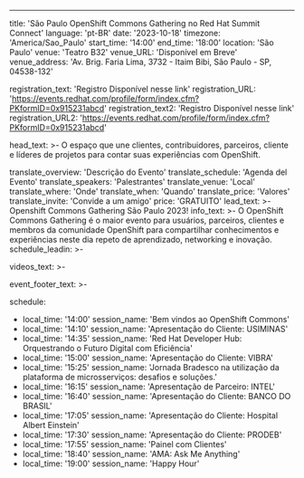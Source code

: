 ---
title: 'São Paulo OpenShift Commons Gathering no Red Hat Summit Connect'
language: 'pt-BR'
date: '2023-10-18'
timezone: 'America/Sao_Paulo'
start_time: '14:00'
end_time: '18:00'
location: 'São Paulo'
venue: 'Teatro B32'
venue_URL: 'Disponível em Breve'
venue_address: 'Av. Brig. Faria Lima, 3732 - Itaim Bibi, São Paulo - SP, 04538-132'

registration_text: 'Registro Disponível nesse link'
registration_URL: 'https://events.redhat.com/profile/form/index.cfm?PKformID=0x915231abcd'
registration_text2: 'Registro Disponível nesse link'
registration_URL2: 'https://events.redhat.com/profile/form/index.cfm?PKformID=0x915231abcd'

head_text: >-
  O espaço que une clientes, contribuidores, parceiros, cliente e líderes de projetos para contar suas experiências com OpenShift.

translate_overview: 'Descrição do Evento'
translate_schedule: 'Agenda del Evento'
translate_speakers: 'Palestrantes'
translate_venue: 'Local'
translate_where: 'Onde'
translate_when: 'Quando'
translate_price: 'Valores'
translate_invite: 'Convide a um amigo'
price: 'GRATUITO'
lead_text: >-
  Openshift Commons Gathering São Paulo 2023!
info_text: >-
  O OpenShift Commons Gathering é o maior evento para usuários, parceiros, clientes e membros da comunidade OpenShift para compartilhar conhecimentos e experiências neste dia repeto de aprendizado, networking e inovação.
schedule_leadin: >-
  
videos_text: >-
  
event_footer_text: >-

schedule:
  - local_time: '14:00'
    session_name: 'Bem vindos ao OpenShift Commons'
  - local_time: '14:10'
    session_name: 'Apresentação do Cliente: USIMINAS'
  - local_time: '14:35'
    session_name: 'Red Hat Developer Hub: Orquestrando o Futuro Digital com Eficiência'
  - local_time: '15:00'
    session_name: 'Apresentação do Cliente: VIBRA'
  - local_time: '15:25'
    session_name: 'Jornada Bradesco na utilização da plataforma de microsserviços: desafios e soluções.'
  - local_time: '16:15'
    session_name: 'Apresentação de Parceiro: INTEL'
  - local_time: '16:40'
    session_name: 'Apresentação do Cliente: BANCO DO BRASIL'
  - local_time: '17:05'
    session_name: 'Apresentação do Cliente: Hospital Albert Einstein'
  - local_time: '17:30'
    session_name: 'Apresentação do Cliente: PRODEB'
  - local_time: '17:55'
    session_name: 'Painel com Clientes'
  - local_time: '18:40'
    session_name: 'AMA: Ask Me Anything'
  - local_time: '19:00'
    session_name: 'Happy Hour'
